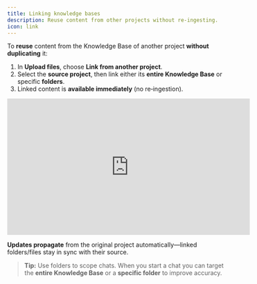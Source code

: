 ```yaml
---
title: Linking knowledge bases
description: Reuse content from other projects without re‑ingesting.
icon: link
---
```


To **reuse** content from the Knowledge Base of another project **without duplicating** it:

1. In **Upload files**, choose **Link from another project**.
2. Select the **source project**, then link either its **entire Knowledge Base** or specific **folders**.
3. Linked content is **available immediately** (no re‑ingestion).

<iframe 
  width="560" 
  height="315" 
  src="https://www.youtube.com/embed/rzjfG9707l4" 
  title="Zylon Workspace - Linking files" 
  frameBorder="0" 
  allow="accelerometer; autoplay; clipboard-write; encrypted-media; gyroscope; picture-in-picture" 
  allowFullScreen
></iframe>

**Updates propagate** from the original project automatically—linked folders/files stay in sync with their source.

> **Tip:** Use folders to scope chats. When you start a chat you can target the **entire Knowledge Base** or a **specific folder** to improve accuracy.

